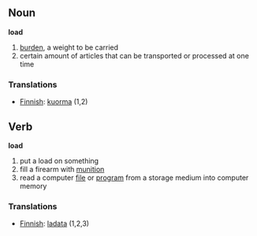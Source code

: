 ==Noun==
'''load'''

# [[burden]], a weight to be carried 
# certain amount of articles that can be transported or processed at one time

===Translations===
*[[Finnish]]: [[kuorma]] (1,2)


==Verb==
'''load'''

# put a load on something
# fill a firearm with [[munition]]
# read a computer [[file]] or [[program]] from a storage medium into computer memory

===Translations===
*[[Finnish]]: [[ladata]] (1,2,3)